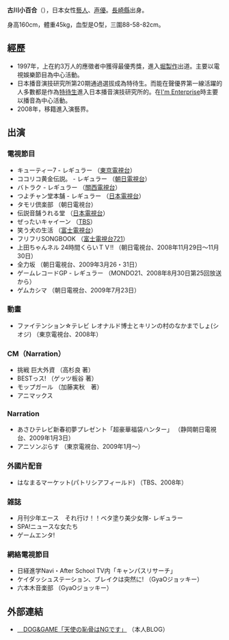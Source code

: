 {{藝人
|姓名 = 古川小百合
|別名 = 茜さゆり
|類型 = 藝人
|圖片 = 
|圖片尺寸 = 
|圖片簡介 = 
|原名 = 
|外文名 = 
|外文 =  日文
|羅馬拼音 = Furukawa Sayuri
|英文名 = 
|暱稱 = {{lang|ja|さゆ、姫}}
|其他藝名 = 
|國籍 = 
|民族 = 
|籍貫 = 
|出生日期 = {{birth_date_and_age|1984|8|23}}
|出生地點 = {{JPN}}[[長崎縣|長崎縣]]
|逝世日期 = 
|逝世地點 = 
|職業 = 
|語言 = 
|出身地 = 
|出道作 = 
|出道日期 = 
|活躍年代 = 1997年 - 
|唱片公司 = 
|經紀公司 = [http://www.kdash.jp/ ケイダッシュステージ]
|網站 = 
|相關團體 = 
}}
{{Japanese|japanese=古川小百合|kana=ふるかわ さゆり|romaji=Furukawa Sayuri}}

'''古川小百合'''（{{bd|1984年|8月23日}}），日本女性[[藝人|藝人]]、[[声優|声優]]。[[長崎縣|長崎縣]]出身。

身高160cm，體重45kg，血型是O型，三圍88-58-82cm。

== 經歷 ==
*1997年，{{lang|ja|第22回ホリプロタレントスカウトキャラバン}}上在約3万人的應徵者中獲得最優秀獎，進入[[堀製作|堀製作]]出道。主要以電視娛樂節目為中心活動。
*日本播音演技研究所第20期通過選拔成為特待生。而能在聲優界第一線活躍的人多數都是作為[[特待生|特待生]]進入日本播音演技研究所的。在[[I'm_Enterprise|I'm Enterprise]]時主要以播音為中心活動。
*2008年，移籍{{lang|ja|ケイダッシュステージ}}進入演藝界。

== 出演 ==
===電視節目===
*キューティー7 - レギュラー （[[東京電視台|東京電視台]]）
*ココリコ黄金伝説。 - レギュラー （[[朝日電視台|朝日電視台]]）
*バトラク - レギュラー （[[關西電視台|關西電視台]]）
*つよチャン堂本舗 - レギュラー （[[日本電視台|日本電視台]]）
*タモリ倶楽部 （朝日電視台） 
*伝説音舗うれる堂 （[[日本電視台|日本電視台]]） 
*ぜったいキャイーン （[[TBS電視|TBS]]）
*笑う犬の生活 （[[富士電視台|富士電視台]]）
*フリフリSONGBOOK （[[富士電視台|富士電視台721]]）
*上田ちゃんネル 24時間くらいＴＶ!! （朝日電視台、2008年11月29日～11月30日）
*全力坂 （朝日電視台、2009年3月26・31日）
*ゲームレコードGP - レギュラー （MONDO21、2008年8月30日第25回放送から）
*ゲムカシマ （朝日電視台、2009年7月23日）

===動畫===
*ファイテンション☆テレビ レオナルド博士とキリンの村のなかまでしょ(シオジ) （東京電視台、2008年）

===CM（Narration）===
*挑戦 巨大外資 （高杉良 著）
*BESTっス! （ゲッツ板谷 著）
*モップガール （加藤実秋　著）
*アニマックス

===Narration===
*あさひテレビ新春初夢プレゼント「超豪華福袋ハンター」 （静岡朝日電視台、2009年1月3日）
*アニソンぷらす （東京電視台、2009年1月～）

===外國片配音===
*はなまるマーケット(パトリシアフィールド) （TBS、2008年）

===雑誌===
*月刊少年エース　それ行け！！ベタ塗り美少女隊- レギュラー
*SPA!ニュースな女たち
*ゲームエンタ!

=== 網絡電視節目===
*日経進学Navi・After School TV内「キャンパスリサーチ」　
*ケイダッシュステーション、ブレイクは突然に!  （GyaOジョッキー）
*六本木音楽部 （GyaOジョッキー）

== 外部連結 ==
*[http://sayury.exblog.jp/ 　DOG&GAME「天使の恥骨はNGです」] {{Wayback|url=http://sayury.exblog.jp/ |date=20201215020115 }} （本人BLOG）
